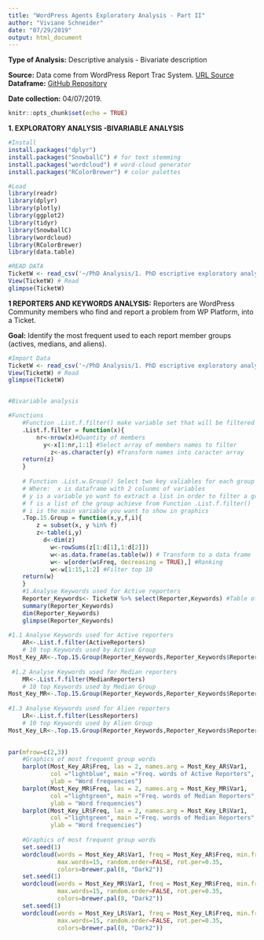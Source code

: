 ```yaml
---
title: "WordPress Agents Exploratory Analysis - Part II"
author: "Viviane Schneider"
date: "07/29/2019"
output: html_document
---
```

**Type of Analysis:** Descriptive analysis - Bivariate description

**Source:** Data come from WordPress Report Trac System.
[URL Source](https://core.trac.wordpress.org/query?status=accepted&status=assigned&status=new&status=reopened&status=reviewing&col=id&col=summary&col=status&col=owner&col=type&col=priority&col=milestone&col=component&col=version&col=severity&col=resolution&col=time&col=changetime&col=focuses&col=reporter&col=keywords&order=priority)
**Dataframe:** [GitHub Repository](https://raw.githubusercontent.com/vivianesch/CoherenceAnalysisWordPress/master/TicketW.csv)

**Date collection:** 04/07/2019.

```r
knitr::opts_chunk$set(echo = TRUE)
```

**1. EXPLORATORY ANALYSIS -BIVARIABLE ANALYSIS** 

```r
#Install
install.packages("dplyr")
install.packages("SnowballC") # for text stemming
install.packages("wordcloud") # word-cloud generator 
install.packages("RColorBrewer") # color palettes

#Load
library(readr)
library(dplyr)
library(plotly)
library(ggplot2)
library(tidyr)
library(SnowballC)
library(wordcloud)
library(RColorBrewer)
library(data.table)

#READ DATA
TicketW <- read_csv('~/PhD Analysis/1. PhD escriptive exploratory analysis/TicketW.csv')
View(TicketW) # Read 
glimpse(TicketW)

```

**1 REPORTERS AND KEYWORDS ANALYSIS:** Reporters are WordPress Community members who find and report a problem from WP Platform, into a Ticket.

**Goal:** Identify the most frequent used to each report member groups (actives, medians, and aliens).

```r

#Import Data
TicketW <- read_csv('~/PhD Analysis/1. PhD escriptive exploratory analysis/TicketW.csv')
View(TicketW) # Read 
glimpse(TicketW)


#Bivariable analysis

#Functions
    #Function .List.f.filter() make variable set that will be filtered
    .List.f.filter = function(x){
        nr<-nrow(x)#Quantity of members
          y<-x[1:nr,1:1] #Select array of members names to filter 
            z<-as.character(y) #Transform names into caracter array
    return(z)
    }
    
    # Function .List.w.Group() Select two key valiables for each group and return a list of inter-ralation of it
    # Where:  x is dataframe with 2 colunms of variables
    # y is a variable yo want to extract a list in order to filter a group
    # f is a list of the group achieve from Function .List.f.filter()
    # i is the main variable you want to show in graphics
    .Top.15.Group = function(x,y,f,i){
        z = subset(x, y %in% f) 
        z<-table(i,y)
          d<-dim(z)
            w<-rowSums(z[1:d[1],1:d[2]])
            w<-as.data.frame(as.table(w)) # Transform to a data frame
            w<- w[order(w$Freq, decreasing = TRUE),] #Ranking
            w<-w[1:15,1:2] #Filter top 10
    return(w)
    } 
    #1.Analyse Keywords used for Active reporters
    Reporter_Keywords<- TicketW %>% select(Reporter,Keywords) #Table of Reporters and Keywords
    summary(Reporter_Keywords)
    dim(Reporter_Keywords)
    glimpse(Reporter_Keywords)
    
#1.1 Analyse Keywords used for Active reporters
    AR<-.List.f.filter(ActiveReporters)
    # 10 top Keywords used by Active Group
Most_Key_AR<-.Top.15.Group(Reporter_Keywords,Reporter_Keywords$Reporter,AR,Reporter_Keywords$Keywords) 
  
 #1.2 Analyse Keywords used for Median reporters
    MR<-.List.f.filter(MedianReporters)
    # 10 top Keywords used by Median Group
Most_Key_MR<-.Top.15.Group(Reporter_Keywords,Reporter_Keywords$Reporter,MR,Reporter_Keywords$Keywords) 
    
#1.3 Analyse Keywords used for Alien reporters
    LR<-.List.f.filter(LessReporters)
    # 10 top Keywords used by Alien Group 
Most_Key_LR<-.Top.15.Group(Reporter_Keywords,Reporter_Keywords$Reporter,LR,Reporter_Keywords$Keywords) 
    

par(mfrow=c(2,3))
    #Graphics of most frequent group words 
    barplot(Most_Key_AR$Freq, las = 2, names.arg = Most_Key_AR$Var1,
            col ="lightblue", main ="Freq. words of Active Reporters",
            ylab = "Word frequencies")
    barplot(Most_Key_MR$Freq, las = 2, names.arg = Most_Key_MR$Var1,
            col ="lightgreen", main ="Freq. words of Median Reporters",
            ylab = "Word frequencies")
    barplot(Most_Key_LR$Freq, las = 2, names.arg = Most_Key_LR$Var1,
            col ="lightgreen", main ="Freq. words of Median Reporters",
            ylab = "Word frequencies")
    
    #Graphics of most frequent group words 
    set.seed(1)
    wordcloud(words = Most_Key_AR$Var1, freq = Most_Key_AR$Freq, min.freq = 1,
              max.words=15, random.order=FALSE, rot.per=0.35, 
              colors=brewer.pal(8, "Dark2"))
    set.seed(1)
    wordcloud(words = Most_Key_MR$Var1, freq = Most_Key_MR$Freq, min.freq = 1,
              max.words=15, random.order=FALSE, rot.per=0.35, 
              colors=brewer.pal(8, "Dark2"))
    set.seed(1)
    wordcloud(words = Most_Key_LR$Var1, freq = Most_Key_LR$Freq, min.freq = 1,
              max.words=15, random.order=FALSE, rot.per=0.35, 
              colors=brewer.pal(8, "Dark2"))





```



